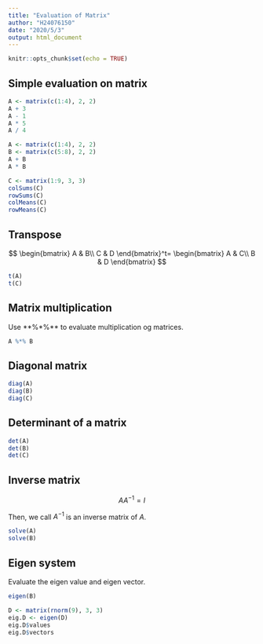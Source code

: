 ```yaml
---
title: "Evaluation of Matrix"
author: "H24076150"
date: "2020/5/3"
output: html_document
---
```


```r
knitr::opts_chunk$set(echo = TRUE)
```

## Simple evaluation on matrix
```r
A <- matrix(c(1:4), 2, 2)
A + 3
A - 1
A * 5
A / 4

A <- matrix(c(1:4), 2, 2)
B <- matrix(c(5:8), 2, 2)
A + B
A * B 

C <- matrix(1:9, 3, 3)
colSums(C)
rowSums(C)
colMeans(C)
rowMeans(C)
```
## Transpose
<center>$$
\begin{bmatrix}
A & B\\
C & D
\end{bmatrix}^t=
\begin{bmatrix}
A & C\\
B & D
\end{bmatrix}
$$</center>
```r
t(A)
t(C)
```
## Matrix multiplication
Use **%*%** to evaluate multiplication og matrices.
```r
A %*% B
```
## Diagonal matrix
```r
diag(A)
diag(B)
diag(C)
```
## Determinant of a matrix
```r
det(A)
det(B)
det(C)
```
## Inverse matrix
<center>$AA^{-1}=I$</center>

Then, we call $A^{-1}$ is an inverse matrix of $A$.
```r
solve(A)
solve(B)
```
## Eigen system
Evaluate the eigen value and eigen vector.
```r
eigen(B)

D <- matrix(rnorm(9), 3, 3)
eig.D <- eigen(D)
eig.D$values
eig.D$vectors
```